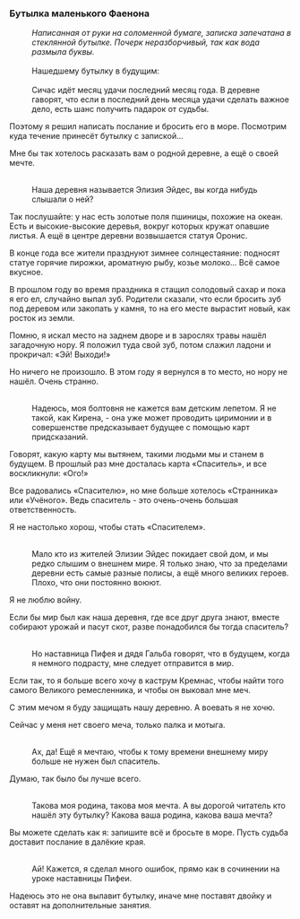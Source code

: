 ===Бутылка маленького Фаенона===
:''Написанная от руки на соломенной бумаге, записка запечатана в стеклянной бутылке. Почерк неразборчивый, так как вода размыла буквы.''
:<br />Нашедшему бутылку в будущим:
:<br />Сичас идёт месяц удачи последний месяц года. В деревне гаворят, что если в последний день месяца удачи сделать важное дело, есть шанс получить падарок от судьбы.
:
Поэтому я решил написать послание и бросить его в море. Посмотрим куда течение принесёт бутылку с запиской...
:
Мне бы так хотелось расказать вам о родной деревне, а ещё о своей мечте.
:<br />Наша деревня называется Элизия Эйдес, вы когда нибудь слышали о ней?
:
Так послушайте: у нас есть золотые поля пшиницы, похожие на океан. Есть и высокие-высокие деревья, вокруг которых кружат опавшие листья. А ещё в центре деревни возвышается статуя Оронис.
:
В конце года все жители празднуют зимнее солнцестаяние: подносят статуе горячие пирожки, ароматную рыбу, козье молоко... Всё самое вкусное.
:
В прошлом году во время праздника я стащил солодовый сахар и пока я его ел, случайно выпал зуб. Родители сказали, что если бросить зуб под деревом или закопать у камня, то на его месте вырастит новый, как росток из земли.
:
Помню, я искал место на заднем дворе и в зарослях травы нашёл загадочную нору. Я положил туда свой зуб, потом слажил ладони и прокричал: «Эй! Выходи!»
:
Но ничего не произошло. В этом году я вернулся в то место, но нору не нашёл. Очень странно.
:<br />Надеюсь, моя болтовня не кажется вам детским лепетом. Я не такой, как Кирена, - она уже может проводить циримонии и в совершенстве предсказывает будущее с помощью карт придсказаний.
:
Говорят, какую карту мы вытянем, такими людьми мы и станем в будущем. В прошлый раз мне досталась карта «Спаситель», и все воскликнули: «Ого!»
:
Все радовались «Спасителю», но мне больше хотелось «Странника» или «Учёного». Ведь спаситель - это очень-очень большая ответственность.
:
Я не настолько хорош, чтобы стать «Спасителем».
:<br />Мало кто из жителей Элизии Эйдес покидает свой дом, и мы редко слышим о внешнем мире. Я только знаю, что за пределами деревни есть самые разные полисы, а ещё много великих героев. Плохо, что они постоянно воюют.
:
Я не люблю войну.
:
Если бы мир был как наша деревня, где все друг друга знают, вместе собирают урожай и пасут скот, разве понадобился бы тогда спаситель?
:<br />Но наставница Пифея и дядя Гальба говорят, что в будущем, когда я немного подрасту, мне следует отправится в мир.
:
Если так, то я больше всего хочу в каструм Кремнас, чтобы найти того самого Великого ремесленника, и чтобы он выковал мне меч.
:
С этим мечом я буду защищать нашу деревню. А воевать я не хочю.
:
Сейчас у меня нет своего меча, только палка и мотыга.
:<br />Ах, да! Ещё я мечтаю, чтобы к тому времени внешнему миру больше не нужен был спаситель.
:
Думаю, так было бы лучше всего.
:<br />Такова моя родина, такова моя мечта. А вы дорогой читатель кто нашёл эту бутылку? Какова ваша родина, какова ваша мечта?
:
Вы можете сделать как я: запишите всё и бросьте в море. Пусть судьба доставит послание в далёкие края.
:<br />Ай! Кажется, я сделал много ошибок, прямо как в сочинении на уроке наставницы Пифеи.
:
Надеюсь это не она вылавит бутылку, иначе мне поставят двойку и оставят на дополнительные занятия.
